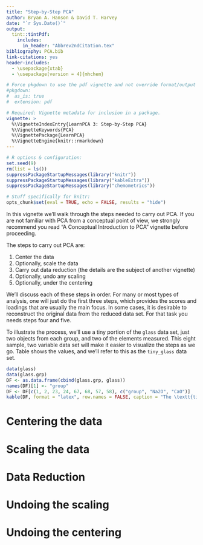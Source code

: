 ```yaml
---
title: "Step-by-Step PCA"
author: Bryan A. Hanson & David T. Harvey
date: "`r Sys.Date()`"
output:
  tint::tintPdf:
    includes:
      in_header: "Abbrev2ndCitation.tex"
bibliography: PCA.bib
link-citations: yes
header-includes:
  - \usepackage{xtab}
  - \usepackage[version = 4]{mhchem}

# Force pkgdown to use the pdf vignette and not override format/output
#pkgdown:
#  as_is: true
#  extension: pdf

# Required: Vignette metadata for inclusion in a package.
vignette: >
  %\VignetteIndexEntry{LearnPCA 3: Step-by-Step PCA}
  %\VignetteKeywords{PCA}
  %\VignettePackage{LearnPCA}
  %\VignetteEngine{knitr::rmarkdown}
---
```


```r
# R options & configuration:
set.seed(9)
rm(list = ls())
suppressPackageStartupMessages(library("knitr"))
suppressPackageStartupMessages(library("kableExtra"))
suppressPackageStartupMessages(library("chemometrics"))

# Stuff specifically for knitr:
opts_chunk$set(eval = TRUE, echo = FALSE, results = "hide")
```

In this vignette we'll walk through the steps needed to carry out PCA.  If you are not familiar with PCA from a conceptual point of view, we strongly recommend you read "A Conceptual Introduction to PCA" vignette before proceeding.

The steps to carry out PCA are:

1. Center the data
1. Optionally, scale the data
1. Carry out data reduction (the details are the subject of another vignette)
1. Optionally, undo any scaling
1. Optionally, under the centering

We'll discuss each of these steps in order.  For many or most types of analysis, one will just do the first three steps, which provides the scores and loadings that are usually the main focus.  In some cases, it is desirable to reconstruct the original data from the reduced data set.  For that task you needs steps four and five.

To illustrate the process, we'll use a tiny portion of the `glass` data set, just two objects from each group, and two of the elements measured.  This eight sample, two variable data set will make it easier to visualize the steps as we go.  Table \ref{tab:tinyGlass} shows the values, and we'll refer to this as the `tiny_glass` data set.

```r
data(glass)
data(glass.grp)
DF <- as.data.frame(cbind(glass.grp, glass))
names(DF)[1] <- "group"
DF <- DF[c(1, 2, 23, 24, 67, 68, 57, 58), c("group", "Na2O", "CaO")]
kable(DF, format = "latex", row.names = FALSE, caption = "The \textt{tiny\\_glass} glass data set. Values are percentages.\\label{tab:tinyGlass}") %>% kable_styling(c("striped", "bordered"))
```

# Centering the data

# Scaling the data

# Data Reduction

# Undoing the scaling

# Undoing the centering
